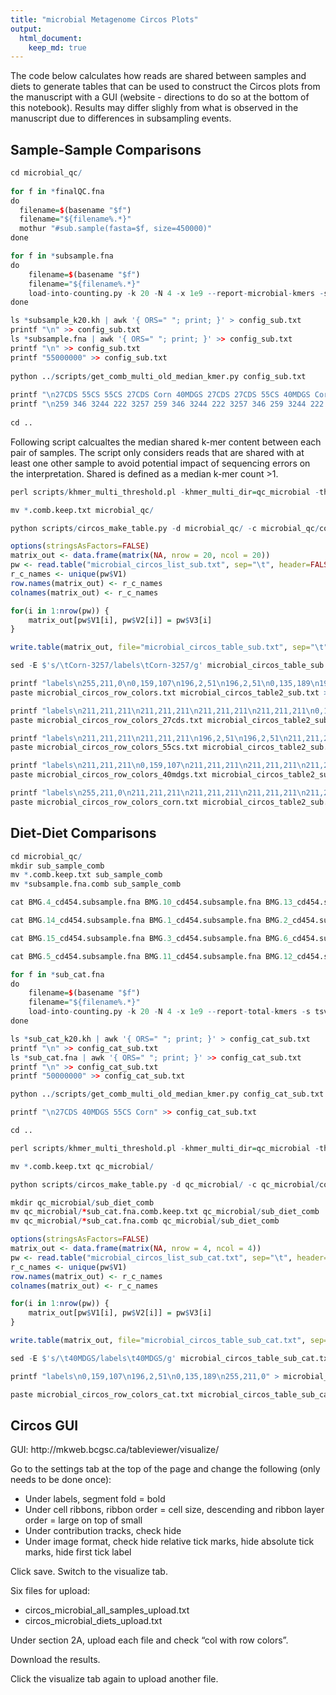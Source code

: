 ```yaml
---
title: "microbial Metagenome Circos Plots"
output:
  html_document:
    keep_md: true
---
```


The code below calculates how reads are shared between samples and diets to generate tables that can be used to construct the Circos plots from the manuscript with a GUI (website - directions to do so at the bottom of this notebook). Results may differ slighly from what is observed in the manuscript due to differences in subsampling events.

## Sample-Sample Comparisons

```r
cd microbial_qc/
 
for f in *finalQC.fna
do
  filename=$(basename "$f")
  filename="${filename%.*}"
  mothur "#sub.sample(fasta=$f, size=450000)"
done

for f in *subsample.fna
do
    filename=$(basename "$f")
    filename="${filename%.*}"
    load-into-counting.py -k 20 -N 4 -x 1e9 --report-microbial-kmers -s tsv "$filename""_subsample_k20.kh" $f
done

ls *subsample_k20.kh | awk '{ ORS=" "; print; }' > config_sub.txt
printf "\n" >> config_sub.txt
ls *subsample.fna | awk '{ ORS=" "; print; }' >> config_sub.txt
printf "\n" >> config_sub.txt
printf "55000000" >> config_sub.txt
 
python ../scripts/get_comb_multi_old_median_kmer.py config_sub.txt
 
printf "\n27CDS 55CS 55CS 27CDS Corn 40MDGS 27CDS 27CDS 55CS 40MDGS Corn Corn Corn 40MDGS 27CDS 55CS 40MDGS 40MDGS Corn 55CS" >> config_sub.txt
printf "\n259 346 3244 222 3257 259 346 3244 222 3257 346 259 3244 222 3257 259 346 3244 222 3257" >> config_sub.txt
 
cd ..
```

Following script calcualtes the median shared k-mer content between each pair of samples. The script only considers reads that are shared with at least one other sample to avoid potential impact of sequencing errors on the interpretation. Shared is defined as a median k-mer count >1.

```r
perl scripts/khmer_multi_threshold.pl -khmer_multi_dir=qc_microbial -threshold=1

mv *.comb.keep.txt microbial_qc/

python scripts/circos_make_table.py -d microbial_qc/ -c microbial_qc/config_sub.txt -i T -s subsample.fna.comb.keep.txt > microbial_circos_list_sub.txt
```

```r
options(stringsAsFactors=FALSE)
matrix_out <- data.frame(matrix(NA, nrow = 20, ncol = 20))
pw <- read.table("microbial_circos_list_sub.txt", sep="\t", header=FALSE)
r_c_names <- unique(pw$V1)
row.names(matrix_out) <- r_c_names
colnames(matrix_out) <- r_c_names

for(i in 1:nrow(pw)) {
	matrix_out[pw$V1[i], pw$V2[i]] = pw$V3[i]
}

write.table(matrix_out, file="microbial_circos_table_sub.txt", sep="\t", row.names=TRUE, col.names=NA, quote=FALSE)
```

```r
sed -E $'s/\tCorn-3257/labels\tCorn-3257/g' microbial_circos_table_sub.txt > microbial_circos_table2_sub.txt

printf "labels\n255,211,0\n0,159,107\n196,2,51\n196,2,51\n0,135,189\n196,2,51\n0,135,189\n0,159,107\n0,135,189\n255,211,0\n255,211,0\n0,135,189\n196,2,51\n0,159,107\n0,135,189\n0,159,107\n255,211,0\n0,159,107\n196,2,51\n255,211,0" > microbial_circos_row_colors.txt
paste microbial_circos_row_colors.txt microbial_circos_table2_sub.txt > circos_microbial_all_samples_upload.txt

printf "labels\n211,211,211\n211,211,211\n211,211,211\n211,211,211\n0,135,189\n211,211,211\n0,135,189\n211,211,211\n0,135,189\n211,211,211\n211,211,211\n0,135,189\n211,211,211\n211,211,211\n0,135,189\n211,211,211\n211,211,211\n211,211,211\n211,211,211\n211,211,211" > microbial_circos_row_colors_27cds.txt
paste microbial_circos_row_colors_27cds.txt microbial_circos_table2_sub.txt > circos_microbial_27cds_upload.txt

printf "labels\n211,211,211\n211,211,211\n196,2,51\n196,2,51\n211,211,211\n196,2,51\n211,211,211\n211,211,211\n211,211,211\n211,211,211\n211,211,211\n211,211,211\n196,2,51\n211,211,211\n211,211,211\n211,211,211\n211,211,211\n211,211,211\n196,2,51\n211,211,211" > microbial_circos_row_colors_55cs.txt
paste microbial_circos_row_colors_55cs.txt microbial_circos_table2_sub.txt > circos_microbial_55cs_upload.txt

printf "labels\n211,211,211\n0,159,107\n211,211,211\n211,211,211\n211,211,211\n211,211,211\n211,211,211\n0,159,107\n211,211,211\n211,211,211\n211,211,211\n211,211,211\n211,211,211\n0,159,107\n211,211,211\n0,159,107\n211,211,211\n0,159,107\n211,211,211\n211,211,211" > microbial_circos_row_colors_40mdgs.txt
paste microbial_circos_row_colors_40mdgs.txt microbial_circos_table2_sub.txt > circos_microbial_40mdgs_upload.txt

printf "labels\n255,211,0\n211,211,211\n211,211,211\n211,211,211\n211,211,211\n211,211,211\n211,211,211\n211,211,211\n211,211,211\n255,211,0\n255,211,0\n211,211,211\n211,211,211\n211,211,211\n211,211,211\n211,211,211\n255,211,0\n211,211,211\n211,211,211\n255,211,0" > microbial_circos_row_colors_corn.txt
paste microbial_circos_row_colors_corn.txt microbial_circos_table2_sub.txt > circos_microbial_corn_upload.txt
```

## Diet-Diet Comparisons
```r
cd microbial_qc/
mkdir sub_sample_comb
mv *.comb.keep.txt sub_sample_comb
mv *subsample.fna.comb sub_sample_comb

cat BMG.4_cd454.subsample.fna BMG.10_cd454.subsample.fna BMG.13_cd454.subsample.fna BMG.16_cd454.subsample.fna BMG.17_cd454.subsample.fna > 27cds_sub_cat.fna

cat BMG.14_cd454.subsample.fna BMG.1_cd454.subsample.fna BMG.2_cd454.subsample.fna BMG.8_cd454.subsample.fna BMG.20_cd454.subsample.fna > corn_sub_cat.fna

cat BMG.15_cd454.subsample.fna BMG.3_cd454.subsample.fna BMG.6_cd454.subsample.fna BMG.7_cd454.subsample.fna BMG.19_cd454.subsample.fna > 40mdgs_sub_cat.fna

cat BMG.5_cd454.subsample.fna BMG.11_cd454.subsample.fna BMG.12_cd454.subsample.fna BMG.9_cd454.subsample.fna BMG.18_cd454.subsample.fna > 55cs_sub_cat.fna

for f in *sub_cat.fna
do
    filename=$(basename "$f")
    filename="${filename%.*}"
    load-into-counting.py -k 20 -N 4 -x 1e9 --report-total-kmers -s tsv "$filename""_sub_cat_k20.kh" $f
done

ls *sub_cat_k20.kh | awk '{ ORS=" "; print; }' > config_cat_sub.txt
printf "\n" >> config_cat_sub.txt
ls *sub_cat.fna | awk '{ ORS=" "; print; }' >> config_cat_sub.txt
printf "\n" >> config_cat_sub.txt
printf "50000000" >> config_cat_sub.txt

python ../scripts/get_comb_multi_old_median_kmer.py config_cat_sub.txt

printf "\n27CDS 40MDGS 55CS Corn" >> config_cat_sub.txt

cd ..
```

```r
perl scripts/khmer_multi_threshold.pl -khmer_multi_dir=qc_microbial -threshold=1

mv *.comb.keep.txt qc_microbial/

python scripts/circos_make_table.py -d qc_microbial/ -c qc_microbial/config_cat_sub.txt -i F -s sub_cat.fna.comb.keep.txt > microbial_circos_list_sub_cat.txt

mkdir qc_microbial/sub_diet_comb
mv qc_microbial/*sub_cat.fna.comb.keep.txt qc_microbial/sub_diet_comb
mv qc_microbial/*sub_cat.fna.comb qc_microbial/sub_diet_comb
```

```r
options(stringsAsFactors=FALSE)
matrix_out <- data.frame(matrix(NA, nrow = 4, ncol = 4))
pw <- read.table("microbial_circos_list_sub_cat.txt", sep="\t", header=FALSE)
r_c_names <- unique(pw$V1)
row.names(matrix_out) <- r_c_names
colnames(matrix_out) <- r_c_names

for(i in 1:nrow(pw)) {
	matrix_out[pw$V1[i], pw$V2[i]] = pw$V3[i]
}

write.table(matrix_out, file="microbial_circos_table_sub_cat.txt", sep="\t", row.names=TRUE, col.names=NA, quote=FALSE)
```

```r
sed -E $'s/\t40MDGS/labels\t40MDGS/g' microbial_circos_table_sub_cat.txt > microbial_circos_table_sub_cat2.txt

printf "labels\n0,159,107\n196,2,51\n0,135,189\n255,211,0" > microbial_circos_row_colors_cat.txt

paste microbial_circos_row_colors_cat.txt microbial_circos_table_sub_cat2.txt > circos_microbial_diets_upload.txt
```

## Circos GUI

GUI: http://mkweb.bcgsc.ca/tableviewer/visualize/

Go to the settings tab at the top of the page and change the following (only needs to be done once):

- Under labels, segment fold = bold
- Under cell ribbons, ribbon order = cell size, descending and ribbon layer order = large on top of small
- Under contribution tracks, check hide
- Under image format, check hide relative tick marks, hide absolute tick marks, hide first tick label

Click save. Switch to the visualize tab.

Six files for upload:

- circos_microbial_all_samples_upload.txt
- circos_microbial_diets_upload.txt

Under section 2A, upload each file and check "col with row colors".

Download the results.

Click the visualize tab again to upload another file.